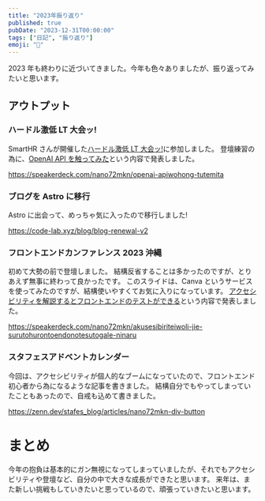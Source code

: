 ```yaml
---
title: "2023年振り返り"
published: true
pubDate: "2023-12-31T00:00:00"
tags: ["日記", "振り返り"]
emoji: "👀"
---
```


2023 年も終わりに近づいてきました。今年も色々ありましたが、振り返ってみたいと思います。

## アウトプット

### ハードル激低 LT 大会ッ!

SmartHR さんが開催した[ハードル激低 LT 大会ッ!](https://smarthr.connpass.com/event/278899/)に参加しました。
登壇練習の為に、[OpenAI API を触ってみた](https://speakerdeck.com/nano72mkn/openai-apiwohong-tutemita)という内容で発表しました。

https://speakerdeck.com/nano72mkn/openai-apiwohong-tutemita

### ブログを Astro に移行

Astro に出会って、めっちゃ気に入ったので移行しました!

https://code-lab.xyz/blog/blog-renewal-v2

### フロントエンドカンファレンス 2023 沖縄

初めて大勢の前で登壇しました。
結構反省することは多かったのですが、とりあえず無事に終わって良かったです。
このスライドは、Canva というサービスを使ってみたのですが、結構使いやすくてお気に入りになっています。
[アクセシビリティを解説するとフロントエンドのテストができる](https://speakerdeck.com/nano72mkn/akusesibiriteiwoli-jie-surutohurontoendonotesutogale-ninaru)という内容で発表しました。

https://speakerdeck.com/nano72mkn/akusesibiriteiwoli-jie-surutohurontoendonotesutogale-ninaru

### スタフェスアドベントカレンダー

今回は、アクセシビリティが個人的なブームになっていたので、フロントエンド初心者から為になるような記事を書きました。
結構自分でもやってしまっていたこともあったので、自戒も込めて書きました。

https://zenn.dev/stafes_blog/articles/nano72mkn-div-button

# まとめ

今年の抱負は基本的にガン無視になってしまっていましたが、それでもアクセシビリティや登壇など、自分の中で大きな成長ができたと思います。
来年は、また新しい挑戦もしていきたいと思っているので、頑張っていきたいと思います。
